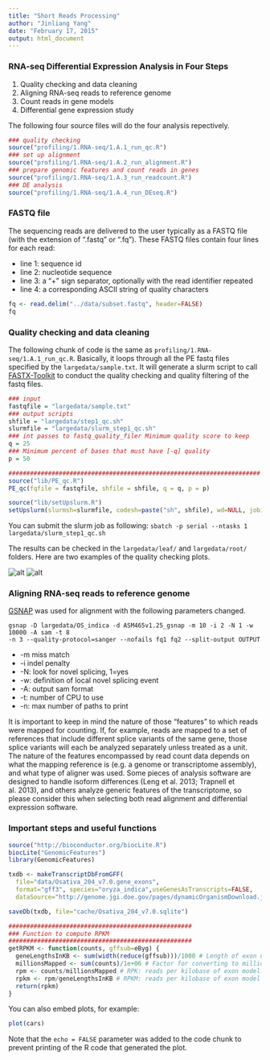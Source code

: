 ```yaml
---
title: "Short Reads Processing"
author: "Jinliang Yang"
date: "February 17, 2015"
output: html_document
---
```


### RNA-seq Differential Expression Analysis in Four Steps

1. Quality checking and data cleaning
2. Aligning RNA-seq reads to reference genome
3. Count reads in gene models
4. Differential gene expression study

The following four source files will do the four analysis repectively.

```r
### quality checking
source("profiling/1.RNA-seq/1.A.1_run_qc.R")
### set up alignment
source("profiling/1.RNA-seq/1.A.2_run_alignment.R")
### prepare genomic features and count reads in genes
source("profiling/1.RNA-seq/1.A.3_run_readcount.R")
### DE analysis
source("profiling/1.RNA-seq/1.A.4_run_DEseq.R")
```

### FASTQ file

The sequencing reads are delivered to the user typically as a FASTQ file (with the extension of ".fastq" or ".fq"). These FASTQ files contain four lines for each read:

* line 1: sequence id
* line 2: nucleotide sequence
* line 3: a "+" sign separator, optionally with the read identifier repeated
* line 4: a corresponding ASCII string of quality characters

```r
fq <- read.delim("../data/subset.fastq", header=FALSE)
fq
```


### Quality checking and data cleaning

The following chunk of code is the same as `profiling/1.RNA-seq/1.A.1_run_qc.R`. Basically, it loops through all the PE fastq files specified by the `largedata/sample.txt`. It will generate a slurm script to call [FASTX-Toolkit](http://hannonlab.cshl.edu/fastx_toolkit/commandline.html#fastq_quality_filter_usage) to conduct the quality checking and quality filtering of the fastq files.


```r
### input
fastqfile = "largedata/sample.txt"
### output scripts
shfile = "largedata/step1_qc.sh"
slurmfile = "largedata/slurm_step1_qc.sh"
### int passes to fastq_quality_filer Minimum quality score to keep
q = 25
### Minimum percent of bases that must have [-q] quality
p = 50

######################################################################
source("lib/PE_qc.R")
PE_qc(fqfile = fastqfile, shfile = shfile, q = q, p = p)

source("lib/setUpslurm.R")
setUpslurm(slurmsh=slurmfile, codesh=paste("sh", shfile), wd=NULL, jobid="qcjob")

```

You can submit the slurm job as following:
`sbatch -p serial --ntasks 1 largedata/slurm_step1_qc.sh`

The results can be checked in the `largedata/leaf/` and `largedata/root/` folders. Here are two examples of the quality checking plots.

![alt](../largedata/leaf/leaf.rep1_1.fastq.qc.png)
![alt](../largedata/leaf/leaf.rep1_1.fastq.nud.png)


### Aligning RNA-seq reads to reference genome

[GSNAP]() was used for alignment with the following parameters changed. 

`gsnap -D largedata/OS_indica -d ASM465v1.25_gsnap -m 10 -i 2 -N 1 -w 10000 -A sam -t 8`    
`-n 3 --quality-protocol=sanger --nofails fq1 fq2 --split-output OUTPUT`

* -m miss match
* -i indel penalty
* -N: look for novel splicing, 1=yes
* -w: definition of local novel splicing event
* -A: output sam format
* -t: number of CPU to use
* -n: max number of paths to print










It is important to keep in mind the nature of those "features" to which reads were mapped for counting. If, for example, reads are mapped to a set of references that include different splice variants of the same gene, those splice variants will each be analyzed separately unless treated as a unit. The nature of the features encompassed by read count data depends on what the mapping reference is (e.g. a genome or transcriptome assembly), and what type of aligner was used. Some pieces of analysis software are designed to handle isoform differences (Leng et al. 2013; Trapnell et al. 2013), and others analyze generic features of the transcriptome, so please consider this when selecting both read alignment and differential expression software.


### Important steps and useful functions

```r
source("http://bioconductor.org/biocLite.R")
biocLite("GenomicFeatures")
library(GenomicFeatures)

txdb <- makeTranscriptDbFromGFF(
  file="data/Osativa_204_v7.0.gene_exons",
  format="gff3", species="oryza_indica",useGenesAsTranscripts=FALSE,
  dataSource="http://genome.jgi.doe.gov/pages/dynamicOrganismDownload.jsf?organism=Osativa")

saveDb(txdb, file="cache/Osativa_204_v7.0.sqlite")
```


```r
###################################################
### Function to compute RPKM
###################################################
getRPKM <- function(counts, gffsub=eByg) {
  geneLengthsInKB <- sum(width(reduce(gffsub)))/1000 # Length of exon union per gene in kbp
  millionsMapped <- sum(counts)/1e+06 # Factor for converting to million of mapped reads.
  rpm <- counts/millionsMapped # RPK: reads per kilobase of exon model.
  rpkm <- rpm/geneLengthsInKB # RPKM: reads per kilobase of exon model per million mapped reads.
  return(rpkm)
}

```



You can also embed plots, for example:

```r
plot(cars)
```

Note that the `echo = FALSE` parameter was added to the code chunk to prevent printing of the R code that generated the plot.
